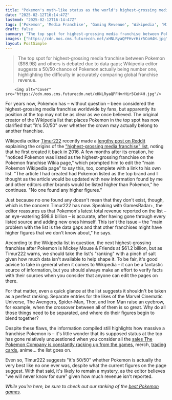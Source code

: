 ```yaml
---
title: "Pokemon's myth-like status as the world's highest-grossing media franchise thrown into question as Wiki editor says it may have been surpassed and we just don't know it"
date: "2025-02-12T16:14:47Z"
lastmod: "2025-02-12T16:14:47Z"
tags: ['Pokemon', 'Media Franchise', 'Gaming Revenue', 'Wikipedia', 'Mickey Mouse']
draft: false
summary: "The top spot for highest-grossing media franchise between Pokemon ($98.9B) and others is debated due to data gaps; Wikipedia editor suggests a 50/50 chance of Pokemon actually being number one, highlighting the difficulty in accurately comparing global franchise revenue."
images: ["https://cdn.mos.cms.futurecdn.net/xHNLRyaQPFHvrHir5CoH4H.jpg"]
layout: PostSimple
---
```

> The top spot for highest-grossing media franchise between Pokemon ($98.9B) and others is debated due to data gaps; Wikipedia editor suggests a 50/50 chance of Pokemon actually being number one, highlighting the difficulty in accurately comparing global franchise revenue.


        <img alt="Cover" src="https://cdn.mos.cms.futurecdn.net/xHNLRyaQPFHvrHir5CoH4H.jpg"/>
        
For years now, Pokemon has – without question – been considered the highest-grossing media franchise worldwide by fans, but apparently its position at the top may not be as clear as we once believed. The original creator of the Wikipedia list that places Pokemon in the top spot has now clarified that "it's 50/50" over whether the crown may actually belong to another franchise.

Wikipedia editor [Timur222](https://x.com/bogorad222) recently made a [<u>lengthy post on Reddit</u>](https://www.reddit.com/r/pokemon/comments/1imz1fh/the_origin_of_the_pok%C3%A9mon_highest_grossing_media/?utm_source=share&utm_medium=web3x&utm_name=web3xcss&utm_term=1&utm_content=share_button) explaining the origins of the [<u>"highest-grossing media franchise" list</u>](https://en.wikipedia.org/wiki/List_of_highest-grossing_media_franchises), noting that he first created it back in 2016. A few months after its creation, he "noticed Pokemon was listed as the highest-grossing franchise on the Pokemon franchise Wikia page," which prompted him to edit the "main Pokemon Wikipedia page" to say this, too, complete with a link to his own list. "The article I had created had Pokemon listed as the top brand and I thought as the article would be updated with new information found by me and other editors other brands would be listed higher than Pokemon," he continues. "No one found any higher figures."

Just because no one found any doesn't mean that they don't exist, though, which is the concern Timur222 has now. Speaking with GamesRadar+, the editor reassures us that Pokemon's latest total revenue reported on the list – an eye-watering $98.9 billion – is accurate, after having gone through every listed source and adding new ones himself. This isn't the issue – the "main problem with the list is the data gaps and that other franchises might have higher figures that we don't know about," he says.

According to the Wikipedia list in question, the next highest-grossing franchise after Pokemon is Mickey Mouse & Friends at $61.2 billion, but as Timur222 warns, we should take the list's "ranking" with a pinch of salt given how much data isn't available to help shape it. To be fair, it's good advice to take in general when it comes to Wikipedia – it can be a fantastic source of information, but you should always make an effort to verify facts with their sources when you consider that anyone can edit the pages on there.

For that matter, even a quick glance at the list suggests it shouldn't be taken as a perfect ranking. Separate entries for the likes of the Marvel Cinematic Universe, The Avengers, Spider-Man, Thor, and Iron Man raise an eyebrow, for example, when the crossover between all of them is so great. Why do all those things need to be separated, and where do their figures begin to blend together?

Despite these flaws, the information compiled still highlights how massive a franchise Pokemon is – it's little wonder that its supposed status at the top has gone relatively unquestioned when you consider all the [<u>sales The Pokemon Company is constantly racking up from the games</u>](https://www.gamesradar.com/games/pokemon/pokemon-scarlet-and-violet-become-the-third-pokemon-rpgs-to-hit-25-million-sales-surpassed-only-by-sword-and-shield-and-the-classics/), merch, [<u>trading cards</u>](https://www.gamesradar.com/pokemon-trading-card-game/), anime… the list goes on.

Even so, Timur222 suggests "it's 50/50" whether Pokemon is actually the very best like no one ever was, despite what the current figures on the page suggest. With that said, it's likely to remain a mystery, as the editor believes "we will never know for sure" given how much revenue isn't reported.

*While you're here, be sure to check out our ranking of the *[<u><em>best Pokemon games</em></u>](https://www.gamesradar.com/best-pokemon-games/)*.*
        
